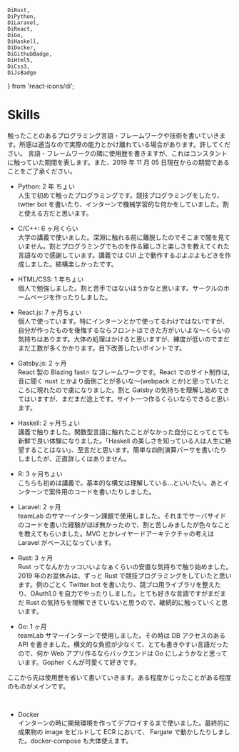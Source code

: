 	DiRust,
	DiPython,
	DiLaravel,
	DiReact,
	DiGo,
	DiHaskell,
	DiDocker,
	DiGithubBadge,
	DiHtml5,
	DiCss3,
	DiJsBadge
} from 'react-icons/di';

# Skills

触ったことのあるプログラミング言語・フレームワークや技術を書いていきます。所感は適当なので実際の能力とかけ離れている場合があります。許してください。
言語・フレームワークの隣に使用歴を書きますが、これはコンスタントに触っていた期間を表します。また、2019 年 11 月 05 日現在からの期間であることをご了承ください。

-   <Card>
        <DiPython />
        <p>Python: 2 年 ちょい<br />人生で初めて触ったプログラミングです。競技プログラミングをしたり、twtter bot を書いたり、インターンで機械学習的な何かをしていました。割と使える方だと思います。</p>
    </Card>
-   <Card>
        <DiPython />
        <p>C/C++: 6 ヶ月くらい<br />大学の講義で使いました。深淵に触れる前に離脱したのでそこまで闇を見ていません。割とプログラミングでものを作る難しさと楽しさを教えてくれた言語なので感謝しています。講義では CUI 上で動作するぷよぷよもどきを作成しました。結構楽しかったです。</p>
    </Card>
-   <Card>
        <DiHtml5 /><DiCss3 />
        <p>HTML/CSS: 1 年ちょい<br />個人で勉強しました。割と苦手ではないほうかなと思います。サークルのホームページを作ったりしました。</p>
    </Card>
-   <Card>
        <DiReact />
        <p>React.js: 7 ヶ月ちょい<br/>個人で使っています。特にインターンとかで使ってるわけではないですが、自分が作ったものを後悔するならフロントはできた方がいいよな〜くらいの気持ちはあります。大体の処理はかけると思いますが、練度が低いのでまだまだ工数が多くかかります。目下改善したいポイントです。</p>
    </Card>
-   <Card>
        <DiPython />
        <p>Gatsby.js: 2 ヶ月<br />React 製の Blazing fast🔥 なフレームワークです。React でのサイト制作は,音に聞く nuxt とかより面倒ごとが多いな〜(webpack とか)と思っていたところに現れたので虜になりました。割と Gatsby の気持ちを理解し始めてきてはいますが、まだまだ途上です。サイト一つ作るくらいならできると思います。</p>
    </Card>
-   <Card>
        <DiHaskell />
        <p>Haskell: 2 ヶ月ちょい<br />講義で触りました。関数型言語に触れたことがなかった自分にとってとても新鮮で良い体験になりました。「Haskell の美しさを知っている人は人生に絶望することはない」、至言だと思います。簡単な四則演算パーサを書いたりしましたが、正直詳しくはありません。</p>
    </Card>
-   <Card>
        <DiPython />
        <p>R: 3 ヶ月ちょい<br />こちらも初めは講義で。基本的な構文は理解している...といいたい。あとインターンで案件用のコードを書いたりしました。</p>
    </Card>
-   <Card>
        <DiLaravel />
        <p>Laravel: 2 ヶ月<br />teamLab のサマーインターン課題で使用しました。それまでサーバサイドのコードを書いた経験がほぼ無かったので、割と苦しみましたが色々なことを教えてもらいました。MVC とかレイヤードアーキテクチャの考えは Laravel がベースになっています。</p>
    </Card>
-   <Card>
        <DiRust />
        <p>Rust: 3 ヶ月<br />Rust ってなんかカッコいいよなぁくらいの安直な気持ちで触り始めました。2019 年のお盆休みは、ずっと Rust で競技プログラミングをしていたと思います。例のごとく Twitter bot を書いたり、競プロ用ライブラリを整えたり、OAuth1.0 を自力でやったりしました。とても好きな言語ですがまだまだ Rust の気持ちを理解できていないと思うので、継続的に触っていくと思います。</p>
    </Card>
-   <Card>
        <DiGo />
        <p>Go: 1 ヶ月<br />teamLab サマーインターンで使用しました。その時は DB アクセスのある API を書きました。構文的な負担が少なくて、とても書きやすい言語だったので、何か Web アプリ作るならバックエンドは Go にしようかなと思っています。Gopher くんが可愛くて好きです。</p>
    </Card>

ここから先は使用歴を省いて書いていきます。ある程度かじったことがある程度のものがメインです。

<br />

-   <Card>
        <DiPython />
        <p>Docker<br />インターンの時に開発環境を作ってデプロイするまで使いました。最終的に成果物の image をビルドして ECR において、 Fargate で動かしたりしました。docker-compose も大体使えます。</p>
    </Card>
